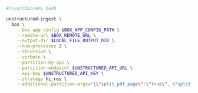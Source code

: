 ```bash CLI
#!/usr/bin/env bash

unstructured-ingest \
  box \
    --box-app-config $BOX_APP_CONFIG_PATH \
    --remote-url $BOX_REMOTE_URL \
    --output-dir $LOCAL_FILE_OUTPUT_DIR \
    --num-processes 2 \
    --recursive \
    --verbose \
    --partition-by-api \
    --partition-endpoint $UNSTRUCTURED_API_URL \
    --api-key $UNSTRUCTURED_API_KEY \
    --strategy hi_res \
    --additional-partition-args="{\"split_pdf_page\":\"true\", \"split_pdf_allow_failed\":\"true\", \"split_pdf_concurrency_level\": 15}" \
```
